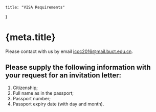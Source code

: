 
    title: "VISA Requirements"
}

<Head>
    <title>{`${meta.title} - ICOC2016`}</title>
</Head>

<Category />

# {meta.title}

Please contact with us by email icoc2016@mail.buct.edu.cn.

## Please supply the following information with your request for an invitation letter:

1. Citizenship;
2. Full name as in the passport;
3. Passport number;
4. Passport expiry date (with day and month).